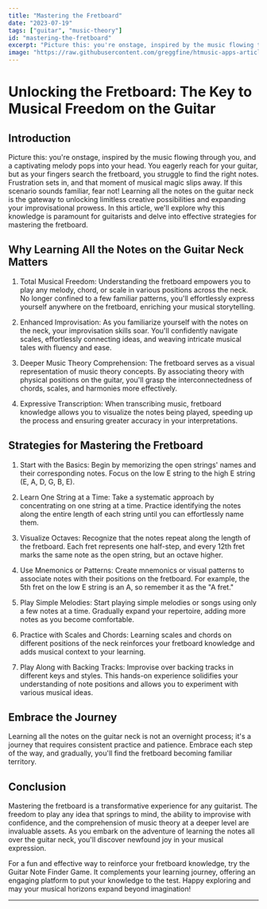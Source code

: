 ```yaml
---
title: "Mastering the Fretboard"
date: "2023-07-19"
tags: ["guitar", "music-theory"]
id: "mastering-the-fretboard"
excerpt: "Picture this: you're onstage, inspired by the music flowing through you, and a captivating melody pops into your head. You eagerly reach for your guitar, but as your fingers search the fretboard, you struggle to find the right notes. Frustration sets in, and that moment of musical magic slips away. If this scenario sounds familiar, fear not! Learning all the notes on the guitar neck is the gateway to unlocking limitless creative possibilities and expanding your improvisational prowess. In this article, we'll explore why this knowledge is paramount for guitarists and delve into effective strategies for mastering the fretboard."
image: "https://raw.githubusercontent.com/greggfine/htmusic-apps-articles/main/Images/guitar-note-finder.png"
---
```


# Unlocking the Fretboard: The Key to Musical Freedom on the Guitar

## Introduction

Picture this: you're onstage, inspired by the music flowing through you, and a captivating melody pops into your head. You eagerly reach for your guitar, but as your fingers search the fretboard, you struggle to find the right notes. Frustration sets in, and that moment of musical magic slips away. If this scenario sounds familiar, fear not! Learning all the notes on the guitar neck is the gateway to unlocking limitless creative possibilities and expanding your improvisational prowess. In this article, we'll explore why this knowledge is paramount for guitarists and delve into effective strategies for mastering the fretboard.

## Why Learning All the Notes on the Guitar Neck Matters

1. Total Musical Freedom: Understanding the fretboard empowers you to play any melody, chord, or scale in various positions across the neck. No longer confined to a few familiar patterns, you'll effortlessly express yourself anywhere on the fretboard, enriching your musical storytelling.

2. Enhanced Improvisation: As you familiarize yourself with the notes on the neck, your improvisation skills soar. You'll confidently navigate scales, effortlessly connecting ideas, and weaving intricate musical tales with fluency and ease.

3. Deeper Music Theory Comprehension: The fretboard serves as a visual representation of music theory concepts. By associating theory with physical positions on the guitar, you'll grasp the interconnectedness of chords, scales, and harmonies more effectively.

4. Expressive Transcription: When transcribing music, fretboard knowledge allows you to visualize the notes being played, speeding up the process and ensuring greater accuracy in your interpretations.

## Strategies for Mastering the Fretboard

1. Start with the Basics: Begin by memorizing the open strings' names and their corresponding notes. Focus on the low E string to the high E string (E, A, D, G, B, E).

2. Learn One String at a Time: Take a systematic approach by concentrating on one string at a time. Practice identifying the notes along the entire length of each string until you can effortlessly name them.

3. Visualize Octaves: Recognize that the notes repeat along the length of the fretboard. Each fret represents one half-step, and every 12th fret marks the same note as the open string, but an octave higher.

4. Use Mnemonics or Patterns: Create mnemonics or visual patterns to associate notes with their positions on the fretboard. For example, the 5th fret on the low E string is an A, so remember it as the "A fret."

5. Play Simple Melodies: Start playing simple melodies or songs using only a few notes at a time. Gradually expand your repertoire, adding more notes as you become comfortable.

6. Practice with Scales and Chords: Learning scales and chords on different positions of the neck reinforces your fretboard knowledge and adds musical context to your learning.

7. Play Along with Backing Tracks: Improvise over backing tracks in different keys and styles. This hands-on experience solidifies your understanding of note positions and allows you to experiment with various musical ideas.

## Embrace the Journey

Learning all the notes on the guitar neck is not an overnight process; it's a journey that requires consistent practice and patience. Embrace each step of the way, and gradually, you'll find the fretboard becoming familiar territory.

## Conclusion

Mastering the fretboard is a transformative experience for any guitarist. The freedom to play any idea that springs to mind, the ability to improvise with confidence, and the comprehension of music theory at a deeper level are invaluable assets. As you embark on the adventure of learning the notes all over the guitar neck, you'll discover newfound joy in your musical expression.

For a fun and effective way to reinforce your fretboard knowledge, try the Guitar Note Finder Game. It complements your learning journey, offering an engaging platform to put your knowledge to the test. Happy exploring and may your musical horizons expand beyond imagination!

---
